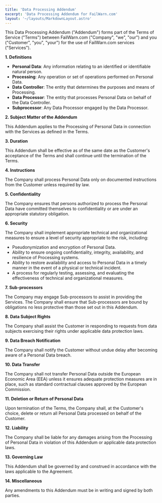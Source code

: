 ```yaml
---
title: 'Data Processing Addendum'
excerpt: 'Data Processing Addendum for FailWarn.com'
layout: '~/layouts/MarkdownLayout.astro'
---
```

This Data Processing Addendum ("Addendum") forms part of the Terms of Service ("Terms") between FailWarn.com ("Company", "we", "our") and you ("Customer", "you", "your") for the use of FailWarn.com services ("Services").

 **1. Definitions**

 - **Personal Data**: Any information relating to an identified or identifiable natural person.
 - **Processing**: Any operation or set of operations performed on Personal Data.
 - **Data Controller**: The entity that determines the purposes and means of Processing.
 - **Data Processor**: The entity that processes Personal Data on behalf of the Data Controller.
 - **Subprocessor**: Any Data Processor engaged by the Data Processor.

 **2. Subject Matter of the Addendum**

 This Addendum applies to the Processing of Personal Data in connection with the Services as defined in the Terms.

 **3. Duration**

 This Addendum shall be effective as of the same date as the Customer's acceptance of the Terms and shall continue until the termination of the Terms.

 **4. Instructions**

 The Company shall process Personal Data only on documented instructions from the Customer unless required by law.

 **5. Confidentiality**

 The Company ensures that persons authorized to process the Personal Data have committed themselves to confidentiality or are under an appropriate statutory obligation.

 **6. Security**

 The Company shall implement appropriate technical and organizational measures to ensure a level of security appropriate to the risk, including:

 - Pseudonymization and encryption of Personal Data.
 - Ability to ensure ongoing confidentiality, integrity, availability, and resilience of Processing systems.
 - Ability to restore availability and access to Personal Data in a timely manner in the event of a physical or technical incident.
 - A process for regularly testing, assessing, and evaluating the effectiveness of technical and organizational measures.

 **7. Sub-processors**

 The Company may engage Sub-processors to assist in providing the Services. The Company shall ensure that Sub-processors are bound by obligations no less protective than those set out in this Addendum.

 **8. Data Subject Rights**

 The Company shall assist the Customer in responding to requests from data subjects exercising their rights under applicable data protection laws.

 **9. Data Breach Notification**

 The Company shall notify the Customer without undue delay after becoming aware of a Personal Data breach.

 **10. Data Transfer**

 The Company shall not transfer Personal Data outside the European Economic Area (EEA) unless it ensures adequate protection measures are in place, such as standard contractual clauses approved by the European Commission.

 **11. Deletion or Return of Personal Data**

 Upon termination of the Terms, the Company shall, at the Customer's choice, delete or return all Personal Data processed on behalf of the Customer.

 **12. Liability**

 The Company shall be liable for any damages arising from the Processing of Personal Data in violation of this Addendum or applicable data protection laws.

 **13. Governing Law**

 This Addendum shall be governed by and construed in accordance with the laws applicable to the Agreement.

 **14. Miscellaneous**

 Any amendments to this Addendum must be in writing and signed by both parties.
